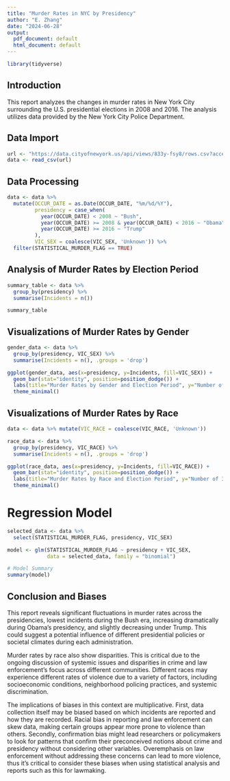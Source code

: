 ---
title: "Murder Rates in NYC by Presidency"
author: "E. Zhang"
date: "2024-06-28"
output:
  pdf_document: default
  html_document: default
---

```{r}
library(tidyverse)


```

## Introduction

This report analyzes the changes in murder rates in New York City surrounding the U.S. presidential elections in 2008 and 2016. The analysis utilizes data provided by the New York City Police Department.

## Data Import

```{r}
url <- "https://data.cityofnewyork.us/api/views/833y-fsy8/rows.csv?accessType=DOWNLOAD"
data <- read_csv(url)
```

## Data Processing

```{r}
data <- data %>%
  mutate(OCCUR_DATE = as.Date(OCCUR_DATE, "%m/%d/%Y"),
         presidency = case_when(
           year(OCCUR_DATE) < 2008 ~ "Bush",
           year(OCCUR_DATE) >= 2008 & year(OCCUR_DATE) < 2016 ~ "Obama",
           year(OCCUR_DATE) >= 2016 ~ "Trump"
         ),
         VIC_SEX = coalesce(VIC_SEX, 'Unknown')) %>%
  filter(STATISTICAL_MURDER_FLAG == TRUE)
```

## Analysis of Murder Rates by Election Period

```{r}
summary_table <- data %>%
  group_by(presidency) %>%
  summarise(Incidents = n())

summary_table
```

## Visualizations of Murder Rates by Gender

```{r}
gender_data <- data %>%
  group_by(presidency, VIC_SEX) %>%
  summarise(Incidents = n(), .groups = 'drop')

ggplot(gender_data, aes(x=presidency, y=Incidents, fill=VIC_SEX)) +
  geom_bar(stat="identity", position=position_dodge()) +
  labs(title="Murder Rates by Gender and Election Period", y="Number of Incidents") +
  theme_minimal()
```

## Visualizations of Murder Rates by Race

```{r}
data <- data %>% mutate(VIC_RACE = coalesce(VIC_RACE, 'Unknown'))

race_data <- data %>%
  group_by(presidency, VIC_RACE) %>%
  summarise(Incidents = n(), .groups = 'drop')

ggplot(race_data, aes(x=presidency, y=Incidents, fill=VIC_RACE)) +
  geom_bar(stat="identity", position=position_dodge()) +
  labs(title="Murder Rates by Race and Election Period", y="Number of Incidents") +
  theme_minimal()
```

# Regression Model
```{r}
selected_data <- data %>%
  select(STATISTICAL_MURDER_FLAG, presidency, VIC_SEX)

model <- glm(STATISTICAL_MURDER_FLAG ~ presidency + VIC_SEX, 
             data = selected_data, family = "binomial")

# Model Summary
summary(model)
```

## Conclusion and Biases

This report reveals significant fluctuations in murder rates across the presidencies, lowest incidents during the Bush era, increasing dramatically during Obama's presidency, and slightly decreasing under Trump. This could suggest a potential influence of different presidential policies or societal climates during each administration.

Murder rates by race also show disparities. This is critical due to the ongoing discussion of systemic issues and disparities in crime and law enforcement's focus across different communities. Different races may experience different rates of violence due to a variety of factors, including socioeconomic conditions, neighborhood policing practices, and systemic discrimination.

The implications of biases in this context are multiplicative. First, data collection itself may be biased based on which incidents are reported and how they are recorded. Racial bias in reporting and law enforcement can skew data, making certain groups appear more prone to violence than others. Secondly, confirmation bias might lead researchers or policymakers to look for patterns that confirm their preconceived notions about crime and presidency without considering other variables. Overemphasis on law enforcement without addressing these concerns can lead to more violence, thus it's critical to consider these biases when using statistical analysis and reports such as this for lawmaking.


